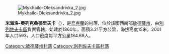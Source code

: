 [[Image:Mykhailo-Oleksandrivka_2.jpg|right]]

{{coord|47|16|20|N|30|42|46|E|scale:30000|display=title}}

'''米海洛-奧列克桑德里夫卡'''（{{lang-uk|Михайло-Олександрівка}}），是[[烏克蘭|烏克蘭]]的村落，位於該國西南部[[敖德薩州|敖德薩州]]，由[[別列佐夫卡區|別列佐夫卡區]]負責管轄，始建於1860年，面積3.21平方公里，海拔高度15米，2001年人口593，人口密度每平方公里184.68人。

{{DEFAULTSORT:Михайло-Олександрівка}}
[[Category:敖德薩州村落|Category:敖德薩州村落]]
[[Category:別列佐夫卡區村落|Category:別列佐夫卡區村落]]


{{Odessa-geo-stub}}